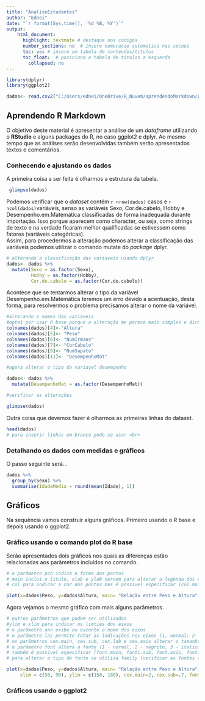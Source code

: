 ```yaml
---
title: "AnaliseEstudantes"
author: "Ednei"
date: "`r format(Sys.time(), '%d %B, %Y')`"
output: 
    html_document:
      highlight: textmate # destaque nos codigos
      number_sections: no  # insere numeracao automatica nas secoes
      toc: yes # insere um tabela de conteudos/titulos
      toc_float:  # posiciona a tabela de titulos a esquerda
        collapsed: no
---
```


```r
library(dplyr) 
library(ggplot2)

dados<- read.csv2("C:/Users/ednei/OneDrive/R_Nuvem/aprendendoMarkdown/planilha_exemplo_dante.csv", fileEncoding = "latin1")
```

## Aprendendo R Markdown

O objetivo deste material é apresentar a análise de um *dataframe* utilizando o **RStudio** e alguns packages do R, no caso ggplot2 e dplyr. Ao mesmo tempo que as análises serão desenvolvidas também serão apresentados textos e comentários.  

### Conhecendo e ajustando os dados
A primeira coisa a ser feita é olharmos a estrutura da tabela.
```r
 glimpse(dados)
```
Podemos verificar que o *dataset* contém `r nrow(dados)` casos e `r ncol(dados)`variáveis, senso as variáveis Sexo, Cor.de.cabelo, Hobby e Desempenho.em.Matemática classificadas de forma inadequada durante importação. Isso porque aparecem como character, ou seja, como strings de texto e na verdade ficaram melhor qualificadas se estivessem como fatores (variáveis categóricas).  
Assim, para procedermos a alteração podemos alterar a classificação das variáveis podemos utilizar o comando mutate do *package* dplyr.
```r
# alterando a classificação das variaveis usando dplyr
dados<- dados %>% 
  mutate(Sexo = as.factor(Sexo),
         Hobby = as.factor(Hobby),
         Cor.de.cabelo = as.factor(Cor.de.cabelo))
```
Acontece que se tentarmos alterar o tipo da variável Desempenho.em.Matemática teremos um erro devido a acentuação, desta forma, para resolvermos o problema precisamos alterar o nome da variável.
```r
#alterando o nomes das variáveis
#optei por usar R base porque a alteração me parece mais simples e direta
colnames(dados)[4]<-"Altura"
colnames(dados)[5]<- "Peso"
colnames(dados)[6]<- "NumIrmaos"
colnames(dados)[7]<- "CorCabelo"
colnames(dados)[9]<- "NumSapato"
colnames(dados)[11]<- "DesempenhoMat"

#agora alterar o tipo da variavel desempenho

dados<- dados %>% 
  mutate(DesempenhoMat = as.factor(DesempenhoMat))

#verificar as alterações

glimpse(dados)

```

Outra coisa que devemos fazer é olharmos as primeiras linhas do dataset.
```r
head(dados)
# para inserir linhas em branco pode-se usar <br>
```

### Detalhando os dados com medidas e gráficos
O passo seguinte será...

```r
dados %>% 
  group_by(Sexo) %>% 
  summarise(IdadeMedia = round(mean(Idade), 1))

```

## Gráficos

Na sequência vamos construir alguns gráficos. Primeiro usando o R base e depois usando o ggplot2.

### Gráfico usando o comando plot do R base
Serão apresentados dois gráficos nos quais as diferenças estão relacionadas aos parãmetros incluídos no comando.

```r

# o parâmetro pch indica a forma dos pontos
# main inclui o titulo, xlab e ylab servem para alterar a legenda dos eixos
# col para indicar a cor dos pontos mas é possivel especificar (col.main, col.sub, col.lab, col.axis, fg (cor da caixa do grafico))

plot(x=dados$Peso, y=dados$Altura, main= "Relação entre Peso e Altura", pch=18, col="blue", xlab = "Peso", ylab = "Altura")
```

Agora vejamos o mesmo gráfico com mais alguns parâmetros.
```r
# outros parâmetros que podem ser utilizados
#ylim e xlim para indicar os limties dos eixos
# o parâmetro ann exibe ou esconte o nome dos eixos
# o parâmetro las permite rotar as indicações nos eixos (1, normal; 2- horizontal; 3 - perpendicular e 4 - vertical)
# os parâmetros cex.main, cex.sub, cex.lab e cex.axis alterar o tamanho da fonte
# o parâmetro font altera a fonte (1 - normal, 2 - negrito, 3 - italico e 4 - negrito e italico)
# também é possivel especificar (font.main, fonti.sub, font.axis, font.lab)
# para alterar o tipo de fonte se utiliza family (verificar as fontes disponiveis - names(pdfFonts()))

plot(x=dados$Peso, y=dados$Altura, main= "Relação entre Peso e Altura", pch=17, col="green", xlab = "Peso", ylab = "Altura", sub = "Fonte: Autoria própria", ann = TRUE,
     xlim = c(50, 90), ylim = c(150, 180), cex.main=2, cex.sub=.7, font.sub=1, family="serif")
```


### Gráficos usando o ggplot2

